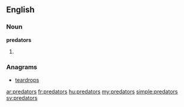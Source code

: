 ==English==

===Noun===
'''predators'''

# {{plural of|[[predator]]}}

===Anagrams===
* [[teardrops#English|teardrops]]

[[ar:predators]]
[[fr:predators]]
[[hu:predators]]
[[my:predators]]
[[simple:predators]]
[[sv:predators]]